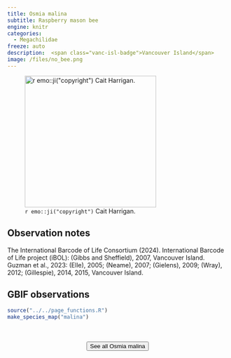 ```yaml
---
title: Osmia malina
subtitle: Raspberry mason bee
engine: knitr
categories:
  - Megachilidae
freeze: auto
description:  <span class="vanc-isl-badge">Vancouver Island</span>
image: /files/no_bee.png
---
```

![`r emo::ji("copyright")` Cait Harrigan.](/files/no_bee.png){height=300}

## Observation notes  
The International Barcode of Life Consortium (2024). International Barcode of Life project (iBOL): (Gibbs and Sheffield), 2007, <span class="hl-place-name"><span class="hl-place-name"><span class="hl-place-name">Vancouver</span> Is</span>land</span>. Guzman et al., 2023: (Elle), 2005; (Neame), 2007; (Gielens), 2009; (Wray), 2012; (Gillespie), 2014, 2015, <span class="hl-place-name"><span class="hl-place-name"><span class="hl-place-name">Vancouver</span> Is</span>land</span>.

## GBIF observations  


```r
source("../../page_functions.R")
make_species_map("malina")
```
<br><br>
<center>


<a href="NA"><button type="button" class="btn btn-secondary">See all Osmia malina <i class="fa-solid fa-arrow-up-right-from-square"></i> </button></a>
</center>
